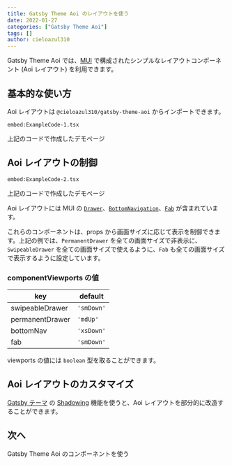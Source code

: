```yaml
---
title: Gatsby Theme Aoi のレイアウトを使う
date: 2022-01-27
categories: ["Gatsby Theme Aoi"]
tags: []
author: cieloazul310
---
```



Gatsby Theme Aoi では、[MUI] で構成されたシンプルなレイアウトコンポーネント (Aoi レイアウト) を利用できます。

## 基本的な使い方

Aoi レイアウトは `@cieloazul310/gatsby-theme-aoi` からインポートできます。

`embed:ExampleCode-1.tsx`

<AppLink to="/examples/page-01">
  上記のコードで作成したデモページ
</AppLink>

## Aoi レイアウトの制御

`embed:ExampleCode-2.tsx`

<AppLink to="/examples/page-02">
  上記のコードで作成したデモページ
</AppLink>

Aoi レイアウトには MUI の [`Drawer`](https://mui.com/components/drawers/)、[`BottomNavigation`](https://mui.com/components/bottom-navigation/)、[`Fab`](https://mui.com/components/floating-action-button/) が含まれています。

これらのコンポーネントは、props から画面サイズに応じて表示を制御できます。上記の例では、`PermanentDrawer` を全ての画面サイズで非表示に、`SwipeableDrawer` を全ての画面サイズで使えるように、`Fab` も全ての画面サイズで表示するように設定しています。

### componentViewports の値

| key             | default    |
|-----------------|------------|
| swipeableDrawer | `'smDown'` |
| permanentDrawer | `'mdUp'`   |
| bottomNav       | `'xsDown'` |
| fab             | `'smDown'` |

viewports の値には `boolean` 型を取ることができます。

## Aoi レイアウトのカスタマイズ

[Gatsby テーマ] の [Shadowing] 機能を使うと、Aoi レイアウトを部分的に改造することができます。

## 次へ

<PanelLink href="/posts/2022/01/gatsby-theme-aoi-using-components">Gatsby Theme Aoi のコンポーネントを使う</PanelLink>

[Gatsby]: https://gatsbyjs.com/ "Gatsby"
[MUI]: https://mui.org/ "MUI"
[TypeScript]: https://typescriptlang.org/ "TypeScript"

[Gatsby テーマ]: https://gatsbyjs.com/docs/themes/ "Themes"
[Gatsby スターター]: https://www.gatsbyjs.com/docs/starters/ "Gatsby Starters"
[Shadowing]: https://www.gatsbyjs.com/docs/how-to/plugins-and-themes/shadowing/ "Shadowing in Gatsby Themes"
[Gatsby Link]: https://www.gatsbyjs.com/docs/reference/built-in-components/gatsby-link/ "Gatsby Link API"
